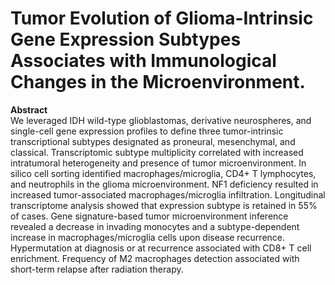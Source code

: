 # Tumor Evolution of Glioma-Intrinsic Gene Expression Subtypes Associates with Immunological Changes in the Microenvironment.    

**Abstract**    
We leveraged IDH wild-type glioblastomas, derivative neurospheres, and single-cell gene expression profiles to define three tumor-intrinsic transcriptional subtypes designated as proneural, mesenchymal, and classical. Transcriptomic subtype multiplicity correlated with increased intratumoral heterogeneity and presence of tumor microenvironment. In silico cell sorting identified macrophages/microglia, CD4+ T lymphocytes, and neutrophils in the glioma microenvironment. NF1 deficiency resulted in increased tumor-associated macrophages/microglia infiltration. Longitudinal transcriptome analysis showed that expression subtype is retained in 55% of cases. Gene signature-based tumor microenvironment inference revealed a decrease in invading monocytes and a subtype-dependent increase in macrophages/microglia cells upon disease recurrence. Hypermutation at diagnosis or at recurrence associated with CD8+ T cell enrichment. Frequency of M2 macrophages detection associated with short-term relapse after radiation therapy.
